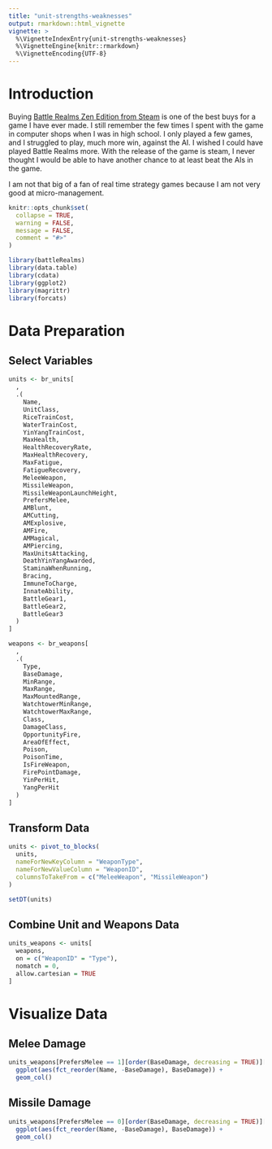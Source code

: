 ```yaml
---
title: "unit-strengths-weaknesses"
output: rmarkdown::html_vignette
vignette: >
  %\VignetteIndexEntry{unit-strengths-weaknesses}
  %\VignetteEngine{knitr::rmarkdown}
  %\VignetteEncoding{UTF-8}
---
```


# Introduction

Buying [Battle Realms Zen Edition from Steam](https://store.steampowered.com/app/1025600/Battle_Realms_Zen_Edition/) is one of the best buys for a game I have ever made. I still remember the few times I spent with the game in computer shops when I was in high school. I only played a few games, and I struggled to play, much more win, against the AI. I wished I could have played Battle Realms more. With the release of the game is steam, I never thought I would be able to have another chance to at least beat the AIs in the game. 

I am not that big of a fan of real time strategy games because I am not very good at micro-management.

```r

knitr::opts_chunk$set(
  collapse = TRUE,
  warning = FALSE,
  message = FALSE,
  comment = "#>"
)

library(battleRealms)
library(data.table)
library(cdata)
library(ggplot2)
library(magrittr)
library(forcats)

```

# Data Preparation

## Select Variables

```r

units <- br_units[
  ,
  .(
    Name,
    UnitClass,
    RiceTrainCost,
    WaterTrainCost,
    YinYangTrainCost,
    MaxHealth,
    HealthRecoveryRate,
    MaxHealthRecovery,
    MaxFatigue,
    FatigueRecovery,
    MeleeWeapon,
    MissileWeapon,
    MissileWeaponLaunchHeight,
    PrefersMelee,
    AMBlunt, 
    AMCutting, 
    AMExplosive,
    AMFire,
    AMMagical,
    AMPiercing,
    MaxUnitsAttacking,
    DeathYinYangAwarded,
    StaminaWhenRunning,
    Bracing,
    ImmuneToCharge,
    InnateAbility,
    BattleGear1,
    BattleGear2,
    BattleGear3
  )
]

weapons <- br_weapons[
  ,
  .(
    Type,
    BaseDamage,
    MinRange,
    MaxRange,
    MaxMountedRange,
    WatchtowerMinRange,
    WatchtowerMaxRange,
    Class,
    DamageClass,
    OpportunityFire,
    AreaOfEffect,
    Poison,
    PoisonTime,
    IsFireWeapon,
    FirePointDamage,
    YinPerHit,
    YangPerHit
  )
]

```

## Transform Data

```r

units <- pivot_to_blocks(
  units,
  nameForNewKeyColumn = "WeaponType",
  nameForNewValueColumn = "WeaponID",
  columnsToTakeFrom = c("MeleeWeapon", "MissileWeapon")
)

setDT(units)

```

## Combine Unit and Weapons Data

```r

units_weapons <- units[
  weapons,
  on = c("WeaponID" = "Type"),
  nomatch = 0,
  allow.cartesian = TRUE
]

```

# Visualize Data

## Melee Damage

```r

units_weapons[PrefersMelee == 1][order(BaseDamage, decreasing = TRUE)][1:10] %>%
  ggplot(aes(fct_reorder(Name, -BaseDamage), BaseDamage)) + 
  geom_col()

```

## Missile Damage

```r

units_weapons[PrefersMelee == 0][order(BaseDamage, decreasing = TRUE)][1:10] %>%
  ggplot(aes(fct_reorder(Name, -BaseDamage), BaseDamage)) + 
  geom_col()

```
